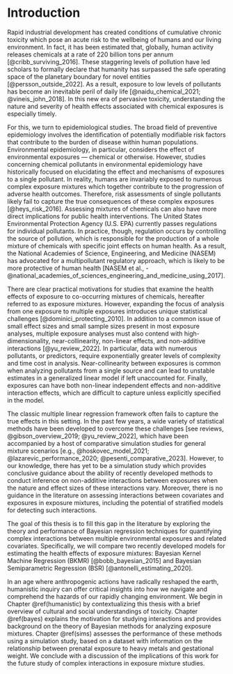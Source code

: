 # Introduction {#intro}

Rapid industrial development has created conditions of cumulative chronic toxicity which pose an acute risk to the wellbeing of humans and our living environment. In fact, it has been estimated that, globally, human activity releases chemicals at a rate of 220 billion tons per annum [@cribb_surviving_2016]. These staggering levels of pollution have led scholars to formally declare that humanity has surpassed the safe operating space of the planetary boundary for novel entities [@persson_outside_2022]. As a result, exposure to low levels of pollutants has become an inevitable peril of daily life [@naidu_chemical_2021; @vineis_john_2018]. In this new era of pervasive toxicity, understanding the nature and severity of health effects associated with chemical exposures is especially timely. 

For this, we turn to epidemiological studies. The broad field of preventive epidemiology involves the identification of potentially modifiable risk factors that contribute to the burden of disease within human populations. Environmental epidemiology, in particular, considers the effect of environmental exposures — chemical or otherwise. However, studies concerning chemical pollutants in environmental epidemiology have historically focused on elucidating the effect and mechanisms of exposures to a single pollutant. In reality, humans are invariably exposed to numerous complex exposure mixtures which together contribute to the progression of adverse health outcomes. Therefore, risk assessments of single pollutants likely fail to capture the true consequences of these complex exposures [@heys_risk_2016]. Assessing mixtures of chemicals can also have more direct implications for public health interventions. The United States Environmental Protection Agency (U.S. EPA) currently passes regulations for individual pollutants. In practice, though, regulation occurs by controlling the source of pollution, which is responsible for the production of a whole mixture of chemicals with specific joint effects on human health. As a result, the National Academies of Science, Engineering, and Medicine (NASEM) has advocated for a multipollutant regulatory approach, which is likely to be more protective of human health [NASEM et al., -@national_academies_of_sciences_engineering_and_medicine_using_2017]. 

There are clear practical motivations for studies that examine the health effects of exposure to co-occurring mixtures of chemicals, hereafter referred to as exposure mixtures. However, expanding the focus of analysis from one exposure to multiple exposures introduces unique statistical challenges [@dominici_protecting_2010]. In addition to a common issue of small effect sizes and small sample sizes present in most exposure analyses, multiple exposure analyses must also contend with high-dimensionality, near-collinearity, non-linear effects, and non-additive interactions [@yu_review_2022]. In particular, data with numerous pollutants, or predictors, require exponentially greater levels of complexity and time cost in analysis. Near-collinearity between exposures is common when analyzing pollutants from a single source and can lead to unstable estimates in a generalized linear model if left unaccounted for. Finally, exposures can have both non-linear independent effects and non-additive interaction effects, which are difficult to capture unless explicitly specified in the model. 

The classic multiple linear regression framework often fails to capture the true effects in this setting. In the past few years, a wide variety of statistical methods have been developed to overcome these challenges [see reviews, @gibson_overview_2019; @yu_review_2022], which have been accompanied by a host of comparative simulation studies for general mixture scenarios [e.g., @hoskovec_model_2021; @lazarevic_performance_2020; @pesenti_comparative_2023]. However, to our knowledge, there has yet to be a simulation study which provides conclusive guidance about the ability of recently developed methods to conduct inference on non-additive interactions between exposures when the nature and effect sizes of these interactions vary. Moreover, there is no guidance in the literature on assessing interactions between covariates and exposures in exposure mixtures, including the potential of stratified models for detecting such interactions. 

The goal of this thesis is to fill this gap in the literature by exploring the theory and performance of Bayesian regression techniques for quantifying complex interactions between multiple environmental exposures and related covariates. Specifically, we will compare two recently developed models for estimating the health effects of exposure mixtures: Bayesian Kernel Machine Regression (BKMR) [@bobb_bayesian_2015] and Bayesian Semiparametric Regression (BSR) [@antonelli_estimating_2020]. 

In an age where anthropogenic actions have radically reshaped the earth, humanistic inquiry can offer critical insights into how we navigate and comprehend the hazards of our rapidly changing environment. We begin in Chapter \@ref(humanistic) by contextualizing this thesis with a brief overview of cultural and social understandings of toxicity. Chapter \@ref(bayes) explains the motivation for studying interactions and provides background on the theory of Bayesian methods for analyzing exposure mixtures. Chapter \@ref(sims) assesses the performance of these methods using a simulation study, based on a dataset with information on the relationship between prenatal exposure to heavy metals and gestational weight. We conclude with a discussion of the implications of this work for the future study of complex interactions in exposure mixture studies. 




